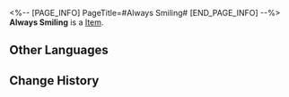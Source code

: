 <%-- [PAGE_INFO]
PageTitle=#Always Smiling#
[END_PAGE_INFO] --%>
{{Item Infobox
|id          = 270000
|image       = Item Always Smiling.png
|type        = 
|invCategory = 
|rarity      = 3
|effect      = 
|description = A digital smile that can be used to purchase items in the Deep Web Gray Market.
}}
{{Description|Countless graffiti flourish on the streets of Punklorde, and this plain smiley face is one of the favorite signatures of internet dwellers. Once, when the hacker known as Zero paralyzed the entire planet's network, this smile of freedom was everywhere in Rainbow City.}}
'''Always Smiling''' is a [[Item]].

==Other Languages==
{{Other Languages
|en   = Always Smiling
|zhs  = 笑口常开
|zht  = 笑口常開
|ja   = 絶えない笑顔
|ko   = 오늘도 스마일
|es   = Siempre sonriente
|fr   = Smiley
|ru   = Вечный смайлик
|th   = Always Smiling
|vi   = Mặt Cười Vui Vẻ
|de   = Immer lächelnd
|id   = Always Smiling
|pt   = Sempre Sorrindo
}}

==Change History==
{{Change History|1.1}}